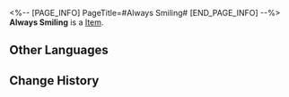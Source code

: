 <%-- [PAGE_INFO]
PageTitle=#Always Smiling#
[END_PAGE_INFO] --%>
{{Item Infobox
|id          = 270000
|image       = Item Always Smiling.png
|type        = 
|invCategory = 
|rarity      = 3
|effect      = 
|description = A digital smile that can be used to purchase items in the Deep Web Gray Market.
}}
{{Description|Countless graffiti flourish on the streets of Punklorde, and this plain smiley face is one of the favorite signatures of internet dwellers. Once, when the hacker known as Zero paralyzed the entire planet's network, this smile of freedom was everywhere in Rainbow City.}}
'''Always Smiling''' is a [[Item]].

==Other Languages==
{{Other Languages
|en   = Always Smiling
|zhs  = 笑口常开
|zht  = 笑口常開
|ja   = 絶えない笑顔
|ko   = 오늘도 스마일
|es   = Siempre sonriente
|fr   = Smiley
|ru   = Вечный смайлик
|th   = Always Smiling
|vi   = Mặt Cười Vui Vẻ
|de   = Immer lächelnd
|id   = Always Smiling
|pt   = Sempre Sorrindo
}}

==Change History==
{{Change History|1.1}}